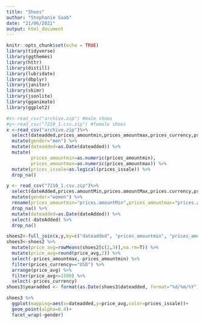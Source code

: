 ```yaml
---
title: "Shoes"
author: "Stephanie Saab"
date: "21/06/2021"
output: html_document
---
```


```r
knitr::opts_chunk$set(echo = TRUE)
library(tidyverse)
library(ggthemes)
library(httr)
library(distill)
library(lubridate)
library(dbplyr)
library(janitor)
library(skimr)
library(jsonlite)
library(gganimate)
library(ggplot2)

#x<-read_csv("archive.zip") #male shoes
#y<-read_csv("7210_1.csv.zip") #female shoes
x <-read_csv("archive.zip")%>% 
  select(dateadded,prices_amountmin,prices_amountmax,prices_currency,prices_issale) %>% 
  mutate(gender="men") %>% 
  mutate(dateadded=as.Date(dateadded)) %>% 
  mutate(
         prices_amountmin=as.numeric(prices_amountmin),
         prices_amountmax=as.numeric(prices_amountmax)) %>%
  mutate(prices_issale=as.logical(prices_issale)) %>% 
  drop_na()

y <- read_csv("7210_1.csv.zip")%>% 
  select(dateAdded,prices.amountMin,prices.amountMax,prices.currency,prices.isSale) %>% 
  mutate(gender="women") %>% 
  rename(prices_amountmin="prices.amountMin",prices_amountmax="prices.amountMax",prices_currency="prices.currency",prices_issale="prices.isSale") %>% 
  drop_na() %>% 
  mutate(dateadded=as.Date(dateAdded)) %>% 
  select(-dateAdded) %>% 
  drop_na()

shoes2<-full_join(x,y,by=c("dateadded", "prices_amountmin", "prices_amountmax", "prices_currency", "prices_issale", "gender"),copy=FALSE)
shoes3<-shoes2 %>% 
  mutate(price_avg=rowMeans(shoes2[c(2,3)],na.rm=T)) %>% 
  mutate(price_avg=round(price_avg,2)) %>%
  select(-prices_amountmax,-prices_amountmin) %>% 
  filter(prices_currency=="USD") %>% 
  arrange(price_avg) %>% 
  filter(price_avg<=1500) %>% 
  select(-prices_currency)
shoes3$yearadded <- format(as.Date(shoes3$dateadded, format="%d/%m/%Y"),"%Y")
```


```r
shoes3 %>%
  ggplot(mapping=aes(x=dateadded,y=price_avg,color=prices_issale))+
  geom_point(alpha=0.4)+
  facet_wrap(~gender)


```

